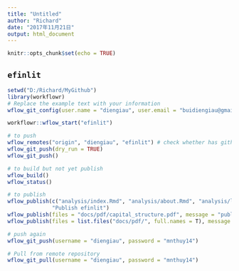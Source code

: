 ```yaml
---
title: "Untitled"
author: "Richard"
date: "2017年11月21日"
output: html_document
---
```


```r
knitr::opts_chunk$set(echo = TRUE)
```

## `efinlit`
```r
setwd("D:/Richard/MyGithub")
library(workflowr)
# Replace the example text with your information
wflow_git_config(user.name = "diengiau", user.email = "buidiengiau@gmail.com")

workflowr::wflow_start("efinlit")

# to push
wflow_remotes("origin", "diengiau", "efinlit") # check whether has github page?
wflow_git_push(dry_run = TRUE)
wflow_git_push()

# to build but not yet publish
wflow_build()
wflow_status()

# to publish
wflow_publish(c("analysis/index.Rmd", "analysis/about.Rmd", "analysis/license.Rmd"),
              "Publish efinlit")
wflow_publish(files = "docs/pdf/capital_structure.pdf", message = "publish capital structure", all = TRUE)
wflow_publish(files = list.files("docs/pdf/", full.names = T), message = "publish all pdf", all = TRUE)

# push again
wflow_git_push(username = "diengiau", password = "mnthuy14")

# Pull from remote repository
wflow_git_pull(username = "diengiau", password = "mnthuy14")

```

